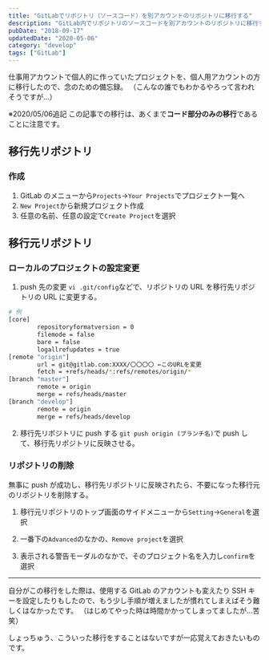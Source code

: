```yaml
---
title: "GitLabでリポジトリ（ソースコード）を別アカウントのリポジトリに移行する"
description: "GitLab内でリポジトリのソースコードを別アカウントのリポジトリに移行する手順"
pubDate: "2018-09-17"
updatedDate: "2020-05-06"
category: "develop"
tags: ["GitLab"]
---
```


仕事用アカウントで個人的に作っていたプロジェクトを、個人用アカウントの方に移行したので、念のための備忘録。
（こんなの誰でもわかるやろって言われそうですが...）

※2020/05/06追記
この記事での移行は、あくまで**コード部分のみの移行**であることに注意です。

## 移行先リポジトリ
### 作成
1. GitLab のメニューから`Projects`→`Your Projects`でプロジェクト一覧へ
2. `New Project`から新規プロジェクト作成
3. 任意の名前、任意の設定で`Create Project`を選択

## 移行元リポジトリ
### ローカルのプロジェクトの設定変更
1. push 先の変更
`vi .git/config`などで、リポジトリの URL を移行先リポジトリの URL に変更する。

```bash
# 例
[core]
        repositoryformatversion = 0
        filemode = false
        bare = false
        logallrefupdates = true
[remote "origin"]
        url = git@gitlab.com:XXXX/〇〇〇〇 ←このURLを変更
        fetch = +refs/heads/*:refs/remotes/origin/*
[branch "master"]
        remote = origin
        merge = refs/heads/master
[branch "develop"]
        remote = origin
        merge = refs/heads/develop
```

2. 移行先リポジトリに push する
`git push origin (ブランチ名)`で push して、移行先リポジトリに反映させる。

### リポジトリの削除
無事に push が成功し、移行先リポジトリに反映されたら、不要になった移行元のリポジトリを削除する。

1. 移行元リポジトリのトップ画面のサイドメニューから`Setting`→`General`を選択

2. 一番下の`Advanced`のなかの、`Remove project`を選択

3. 表示される警告モーダルのなかで、そのプロジェクト名を入力し`confirm`を選択

---

自分がこの移行をした際は、使用する GitLab のアカウントも変えたり SSH キーを設定したりもしたので、もう少し手順が増えましたが慣れてしまえばそう難しくはなかったです。
（はじめてやった時は時間かかってしまってましたが...苦笑）

しょっちゅう、こういった移行をすることはないですが一応覚えておきたいものです。
